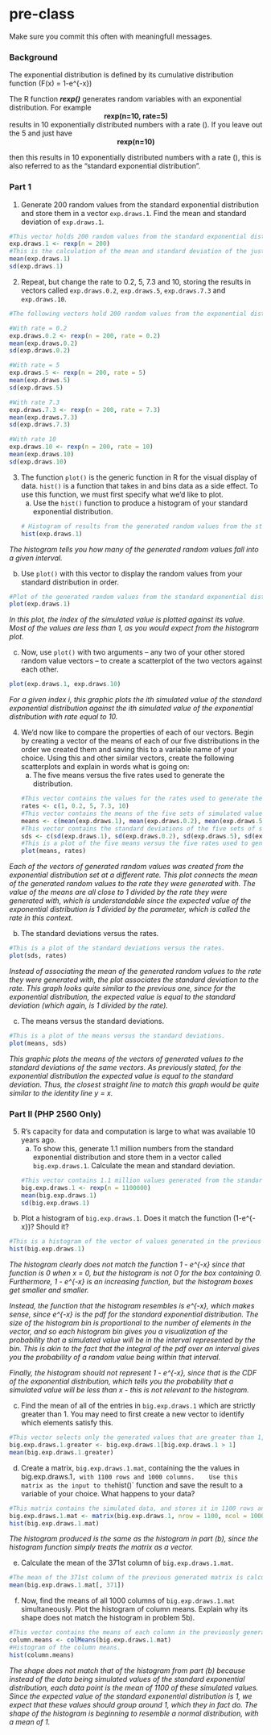 # pre-class


Make sure you commit this often with meaningfull messages. 

### Background

The exponential distribution is defined by its cumulative distribution function
\(F(x) = 1-e^{-\lambda x}\)

The R function ***rexp()*** generates random variables with an exponential distribution. For example 
<center><strong>rexp(n=10, rate=5)</strong> </center>

results in 10 exponentially distributed numbers with a rate \(\lambda=5\). If you leave out the 5 and just have
<center><strong>rexp(n=10) </strong></center>
then this results in 10 exponentially distributed numbers with a rate \(\lambda=1\), this is also referred to as the "standard exponential distribution". 

### Part 1


1. Generate 200 random values from the standard exponential distribution and store them in a vector `exp.draws.1`.  Find the mean and standard deviation of `exp.draws.1`.
```r
#This vector holds 200 random values from the standard exponential distribution.
exp.draws.1 <- rexp(n = 200)
#This is the calculation of the mean and standard deviation of the just created vector.
mean(exp.draws.1)
sd(exp.draws.1)
```
2. Repeat, but change the rate to 0.2, 5, 7.3 and 10, storing the results in vectors called  `exp.draws.0.2`,  `exp.draws.5`,  `exp.draws.7.3` and  `exp.draws.10`.
```r
#The following vectors hold 200 random values from the exponential distribution with varying rate, with their means and standard deviations calculated.

#With rate = 0.2
exp.draws.0.2 <- rexp(n = 200, rate = 0.2)
mean(exp.draws.0.2)
sd(exp.draws.0.2)

#With rate = 5
exp.draws.5 <- rexp(n = 200, rate = 5)
mean(exp.draws.5)
sd(exp.draws.5)

#With rate 7.3
exp.draws.7.3 <- rexp(n = 200, rate = 7.3)
mean(exp.draws.7.3)
sd(exp.draws.7.3)

#With rate 10
exp.draws.10 <- rexp(n = 200, rate = 10)
mean(exp.draws.10)
sd(exp.draws.10)
```

3. The function `plot()` is the generic function in R for the visual display of data. `hist()` is a function that takes in and bins data as a side effect. To use this function, we must first specify what we'd like to plot.
    a. Use the `hist()` function to produce a histogram of your standard exponential distribution.
```r
# Histogram of results from the generated random values from the standard exponential distribution.
hist(exp.draws.1)
```

  *The histogram tells you how many of the generated random values fall into a given interval.*

  b. Use `plot()` with this vector to display the random values from your standard distribution in order.
```r
#Plot of the generated random values from the standard exponential distribution.
plot(exp.draws.1)
```
  
  *In this plot, the index of the simulated value is plotted against its value. Most of the values are less than 1, as you would expect from the histogram plot.*

  c. Now, use `plot()` with two arguments -- any two of your other stored random value vectors -- to create a scatterplot of the two vectors against each other.
```r
plot(exp.draws.1, exp.draws.10)
```

  *For a given index i, this graphic plots the ith simulated value of the standard exponential distribution against the ith simulated value of the exponential distribution with rate equal to 10.*


4. We'd now like to compare the properties of each of our vectors. Begin by creating a vector of the means of each of our five distributions in the order we created them and saving this to a variable name of your choice. Using this and other similar vectors, create the following scatterplots and explain in words what is going on:
    a. The five means versus the five rates used to generate the distribution.
```r
#This vector contains the values for the rates used to generate the random values.
rates <- c(1, 0.2, 5, 7.3, 10)
#This vector contains the means of the five sets of simulated values.
means <- c(mean(exp.draws.1), mean(exp.draws.0.2), mean(exp.draws.5), mean(exp.draws.7.3), mean(exp.draws.10))
#This vector contains the standard deviations of the five sets of simulated values.
sds <- c(sd(exp.draws.1), sd(exp.draws.0.2), sd(exp.draws.5), sd(exp.draws.7.3), sd(exp.draws.10))
#This is a plot of the five means versus the five rates used to generate the values.
plot(means, rates)
```

  *Each of the vectors of generated random values was created from the exponential distribution set at a different rate. This plot connects the mean of the generated random values to the rate they were generated with. The value of the means are all close to 1 divided by the rate they were generated with, which is understandable since the expected value of the exponential distribution is 1 divided by the parameter, which is called the rate in this context.*


  b. The standard deviations versus the rates.
```r
#This is a plot of the standard deviations versus the rates.
plot(sds, rates)
```

  *Instead of associating the mean of the generated random values to the rate they were generated with, the plot associates the standard deviation to the rate. This graph looks quite similar to the previous one, since for the exponential distribution, the expected value is equal to the standard deviation (which again, is 1 divided by the rate).*

  c. The means versus the standard deviations.
```r
#This is a plot of the means versus the standard deviations.
plot(means, sds)
```
  
  *This graphic plots the means of the vectors of generated values to the standard deviations of the same vectors. As previously stated, for the exponential distribution the expected value is equal to the standard deviation. Thus, the closest straight line to match this graph would be quite similar to the identity line y = x.*

### Part II (PHP 2560 Only)


5. R's capacity for data and computation is large to what was available 10 years ago. 
    a. To show this, generate 1.1 million numbers from the standard exponential distribution and store them in a vector called `big.exp.draws.1`. Calculate the mean and standard deviation.
```r
#This vector contains 1.1 million values generated from the standard exponential distribution. The mean and standard deviation are then calculated.
big.exp.draws.1 <- rexp(n = 1100000)
mean(big.exp.draws.1)
sd(big.exp.draws.1)
```
    
  b. Plot a histogram of `big.exp.draws.1`.  Does it match the function \(1-e^{-x}\)?  Should it?
```r
#This is a histogram of the vector of values generated in the previous part of this problem.
hist(big.exp.draws.1)
```

  *The histogram clearly does not match the function 1 - e^{-x} since that function is 0 when x = 0, but the histogram is not 0 for the box containing 0. Furthermore, 1 - e^{-x} is an increasing function, but the histogram boxes get smaller and smaller.*

  *Instead, the function that the histogram resembles is e^{-x}, which makes sense, since e^{-x} is the pdf for the standard exponential distribution. The size of the histogram bin is proportional to the number of elements in the vector, and so each histogram bin gives you a visualization of the probability that a simulated value will be in the interval represented by the bin. This is akin to the fact that the integral of the pdf over an interval gives you the probability of a random value being within that interval.*

  *Finally, the histogram should not represent 1 - e^{-x}, since that is the CDF of the exponential distribution, which tells you the probability that a simulated value will be less than x - this is not relevant to the histogram.*
  
  c. Find the mean of all of the entries in `big.exp.draws.1` which are strictly greater than 1. You may need to first create a new vector to identify which elements satisfy this.
```r
#This vector selects only the generated values that are greater than 1, then the mean is calculated.
big.exp.draws.1.greater <- big.exp.draws.1[big.exp.draws.1 > 1]
mean(big.exp.draws.1.greater)
```
  
  d. Create a matrix, `big.exp.draws.1.mat`, containing the the values in big.exp.draws.1`, with 1100 rows and 1000 columns. 
  Use this matrix as the input to the `hist()` function and save the result to a variable of your choice. What happens to your data?
```r
#This matrix contains the simulated data, and stores it in 1100 rows and 1000 columns. A histogram is then generated from the matrix data.
big.exp.draws.1.mat <- matrix(big.exp.draws.1, nrow = 1100, ncol = 1000)
hist(big.exp.draws.1.mat)
```
  
  *The histogram produced is the same as the histogram in part (b), since the histogram function simply treats the matrix as a vector.*

  e. Calculate the mean of the 371st column of `big.exp.draws.1.mat`.
```r
#The mean of the 371st column of the previous generated matrix is calculated.
mean(big.exp.draws.1.mat[, 371])
```
  f. Now, find the means of all 1000 columns of `big.exp.draws.1.mat` simultaneously. Plot the histogram of column means.  Explain why its shape does not match the histogram in problem 5b).
```r
#This vector contains the means of each column in the previously generated matrix.
column.means <- colMeans(big.exp.draws.1.mat)
#Histogram of the column means.
hist(column.means)
```

  *The shape does not match that of the histogram from part (b) because instead of the data being simulated values of the standard exponential distribution, each data point is the mean of 1100 of these simulated values. Since the expected value of the standard exponential distribution is 1, we expect that these values should group around 1, which they in fact do. The shape of the histogram is beginning to resemble a normal distribution, with a mean of 1.*

